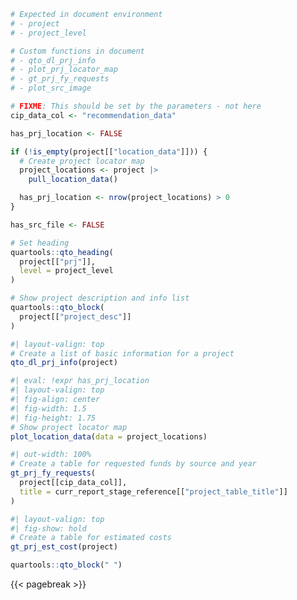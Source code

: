 ```r
# Expected in document environment
# - project
# - project_level

# Custom functions in document
# - qto_dl_prj_info
# - plot_prj_locator_map
# - gt_prj_fy_requests
# - plot_src_image

# FIXME: This should be set by the parameters - not here
cip_data_col <- "recommendation_data"

has_prj_location <- FALSE

if (!is_empty(project[["location_data"]])) {
  # Create project locator map
  project_locations <- project |>
    pull_location_data()

  has_prj_location <- nrow(project_locations) > 0
}

has_src_file <- FALSE
```

```r
# Set heading
quartools::qto_heading(
  project[["prj"]],
  level = project_level
)

# Show project description and info list
quartools::qto_block(
  project[["project_desc"]]
)
```

::: {layout="[ 60, 45 ]"}
<div>

```r
#| layout-valign: top
# Create a list of basic information for a project
qto_dl_prj_info(project)
```

</div>

<div>

```r
#| eval: !expr has_prj_location
#| layout-valign: top
#| fig-align: center
#| fig-width: 1.5
#| fig-height: 1.75
# Show project locator map
plot_location_data(data = project_locations)
```

</div>
:::

```r
#| out-width: 100%
# Create a table for requested funds by source and year
gt_prj_fy_requests(
  project[[cip_data_col]],
  title = curr_report_stage_reference[["project_table_title"]]
)
```

::: {layout="[ 40, 60 ]" layout-valign="top"}
<div>

```r
#| layout-valign: top
#| fig-show: hold
# Create a table for estimated costs
gt_prj_est_cost(project)
```

</div>

<div>

```r
quartools::qto_block(" ")
```

</div>
:::

{{< pagebreak >}}
